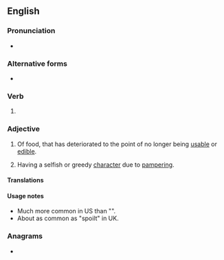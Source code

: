 ==English==

===Pronunciation===
* {{rhymes|ɔɪld|lang=en}}

===Alternative forms===
* {{l|en|spoilt}}

===Verb===
{{head|en|verb form}}

# {{en-past of|spoil}}

===Adjective===
{{en-adj}}

# Of food, that has deteriorated to the point of no longer being [[usable]] or [[edible]].
# {{lb|en|of a person, usually a child}} Having a selfish or greedy [[character]] due to [[pamper]]ing.

====Translations====
{{trans-see|spoilt}}

====Usage notes====
* Much more common in US than "{{m|en|spoilt}}".
* About as common as "spoilt" in UK.

===Anagrams===
* {{anagrams|en|despoil|diploes|diploës|dipoles|elopids|peloids}}